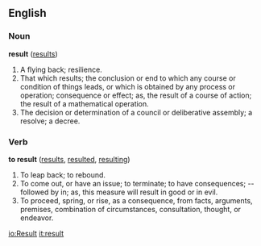 ==English==

===Noun===
'''result'''  ([[results]])
#A flying back; resilience.
#That which results; the conclusion or end to which any course or condition of things leads, or which is obtained by any process or operation; consequence or effect; as, the result of a course of action; the result of a mathematical operation.
#The decision or determination of a council or deliberative assembly; a resolve; a decree.

===Verb===
'''to result'''  ([[results]], [[resulted]], [[resulting]])
#To leap back; to rebound.
#To come out, or have an issue; to terminate; to have consequences; -- followed by in; as, this measure will result in good or in evil.
#To proceed, spring, or rise, as a consequence, from facts, arguments, premises, combination of circumstances, consultation, thought, or endeavor.

[[io:Result]]
[[it:result]]